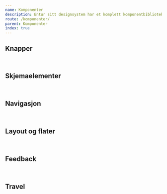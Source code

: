 ```yaml
---
name: Komponenter
description: Entur sitt designsystem har et komplett komponentbibliotek, som lar deg lage brukergrensesnitt på en rask og universelt utformet måte.
route: /komponenter/
parent: Komponenter
index: true
---
```









<PageHeader category="Introduksjon"></PageHeader>

## Knapper

<GridContainer spacing="large">
  <ComponentPreview
    title="Chips"
    description="Små avrundede knapper som eksisterer i ulike typer: action chip, choice chip, filter chip og tagchip."
    to="/komponenter/skjemaelementer/chips"
  >
    <img alt="" src={chips} />
  </ComponentPreview>
  <ComponentPreview
    title="Button"
    description="Knapper lar brukerne gjøre handlinger og ta valg med et klikk. Knapper finnes i flere varianter og størrelser."
    to="/komponenter/knapper/button"
  >
    <img alt="" src={button} />
  </ComponentPreview>
  <ComponentPreview
    title="FAB"
    description="Flytende handlingsknapp i en sirkulær form. Finnes med kun ikon eller i en bredere variant med tekst i tillegg."
    to="/komponenter/knapper/floating-action-button"
  >
    <img alt="" src={FAB} />
  </ComponentPreview>
  <ComponentPreview
    title="Icon Button"
    description="Ikonknapper har bare et ikon uten label og lar brukerne gjøre handlinger og ta valg med et enkelt klikk."
    to="/komponenter/knapper/icon-button"
  >
    <img alt="" src={iconButton} />
  </ComponentPreview>
  <ComponentPreview
    title="Square Button"
    description="Kvadratiske knapper består av et ikon og en valgfri tilhørende label til høyre eller venstre for knappen."
    to="/komponenter/knapper/square-button"
  >
    <img alt="" src={squareButton} />
  </ComponentPreview>
</GridContainer>

## Skjemaelementer

<GridContainer spacing="large">
  <ComponentPreview
    title="Checkbox"
    description="Checkbox lar brukerne velge ett eller flere alternativer fra en liste over valg."
    to="/komponenter/skjemaelementer/checkbox"
  >
    <img alt="" src={Checkbox} />
  </ComponentPreview>
  <ComponentPreview
    title="Datepicker"
    description="Datepicker og Native Datepicker er komponenter for å velge dato."
    to="/komponenter/skjemaelementer/datepicker"
  >
    <img alt="" src={Datepicker} />
  </ComponentPreview>
  <ComponentPreview
    title="Dropdown"
    description="Dropdown presenterer en liste over alternativer som kan brukes til å filtrere eller sortere eksisterende innhold."
    to="/komponenter/skjemaelementer/dropdown"
  >
    <img alt="" src={Dropdown} />
  </ComponentPreview>
  <ComponentPreview
    title="File upload"
    description="Filopplaster brukes for å velge en eller flere filer som skal lastes opp til et bestemt sted."
    to="/komponenter/skjemaelementer/fileupload"
  >
    <img alt="" src={FileUpload} />
  </ComponentPreview>
  <ComponentPreview
    title="Multi select"
    description="Multi select brukes for å velge opp til flere elementer til filtrering eller sortering i en liste."
    to="/komponenter/skjemaelementer/multi-select"
  >
    <img alt="" src={MultiSelect} />
  </ComponentPreview>
  <ComponentPreview
    title="Radio"
    description="Radio buttons lar brukerne velge kun ett alternativ fra en liste over valg."
    to="/komponenter/skjemaelementer/radio-button"
  >
    <img alt="" src={Radio} />
  </ComponentPreview>
  <ComponentPreview
    title="Radio panel"
    description="Fungerer som radio button, men med en større trykkflate, og muligheter for å vise ekstra informasjon."
    to="/komponenter/skjemaelementer/radio-panel"
  >
    <img alt="" src={RadioPanel} />
  </ComponentPreview>
  <ComponentPreview
    title="Segmented control"
    description="Segmented controls tilbyr nært beslektede valg som påvirker et objekt, en tilstand eller en visning."
    to="/komponenter/skjemaelementer/segmented-control"
  >
    <img alt="" src={SegmentedControl} />
  </ComponentPreview>
  <ComponentPreview
    title="Switch"
    description="Switch fungerer som en fysisk bryter for å slå på eller av en funksjon."
    to="/komponenter/skjemaelementer/switch"
  >
    <img alt="" src={Switch} />
  </ComponentPreview>
  <ComponentPreview
    title="Text area"
    description="Text area brukes til å fylle inn lengre tekstinnhold som strekker seg over flere linjer."
    to="/komponenter/skjemaelementer/textarea"
  >
    <img alt="" src={TextArea} />
  </ComponentPreview>
  <ComponentPreview
    title="Text field"
    description="Text field brukes til å skrive inn eller redigere kortfattet tekst."
    to="/komponenter/skjemaelementer/textfield"
  >
    <img alt="" src={TextField} />
  </ComponentPreview>
  <ComponentPreview
    title="Timepicker"
    description="Timepicker er en komponent for å velge et tidspunkt."
    to="/komponenter/skjemaelementer/timepicker"
  >
    <img alt="" src={Timepicker} />
  </ComponentPreview>
</GridContainer>

## Navigasjon

<GridContainer spacing="large">
  <ComponentPreview
    title="Breadcrumbs"
    description="Breadcrumbs brukes for å vise hvor man er i navigasjonshierarkiet."
    to="/komponenter/navigasjon/breadcrumbs"
  >
    <img alt="" src={Breadcrumbs} />
  </ComponentPreview>
  <ComponentPreview
    title="Overflow menu"
    description="Overflow menu består av en ikonknapp som viser en liste over handlinger når man klikker på den."
    to="/komponenter/navigasjon/overflow-menu"
  >
    <img alt="" src={OverflowMenu} />
  </ComponentPreview>
  <ComponentPreview
    title="Pagination"
    description="Pagination brukes for å fordele innhold på over flere sider, for å unngå for mange elementer i samme visning."
    to="/komponenter/navigasjon/pagination"
  >
    <img alt="" src={Pagination} />
  </ComponentPreview>
  <ComponentPreview
    title="Side navigation"
    description="Side navigation brukes som en global meny for å vise et navigasjons-hierarki med ett eller to nivåer."
    to="/komponenter/navigasjon/side-navigation"
  >
    <img alt="" src={SideNavigation} />
  </ComponentPreview>
  <ComponentPreview
    title="Stepper"
    description="En stepper viser fremdriften gjennom en stegvis prosess."
    to="/komponenter/navigasjon/stepper"
  >
    <img alt="" src={Stepper} />
  </ComponentPreview>
  <ComponentPreview
    title="Top navigation"
    description="Top navigation brukes som en global navigasjonsmeny som ligger horisontalt på toppen i grensesnittet."
    to="/komponenter/navigasjon/top-navigation"
  >
    <img alt="" src={TopNavigation} />
  </ComponentPreview>
</GridContainer>

## Layout og flater

<GridContainer spacing="large">
  <ComponentPreview
    title="Card"
    description="Cards er bokser som viser innhold og handlinger om et emne som man ønsker å fremheve på en side."
    to="/komponenter/layout-og-flater/card"
  >
    <img alt="" src={Card} />
  </ComponentPreview>
  <ComponentPreview
    title="Contrast"
    description="Contrast er en invertert versjon av profilen vår og kan brukes til å skape et visuelt hierarki på siden."
    to="/komponenter/layout-og-flater/contrast"
  >
    <img alt="" src={Contrast} />
  </ComponentPreview>
  <ComponentPreview
    title="Drawer"
    description="Drawer er et panel som glir inn fra siden. Benyttes til å gi tilleggsinformasjon, uten å avbryte flyten."
    to="/komponenter/layout-og-flater/drawer"
  >
    <img alt="" src={Drawer} />
  </ComponentPreview>
  <ComponentPreview
    title="Expandable"
    description="Expandables er komponenter for å kollapse og ekspandere innhold."
    to="/komponenter/layout-og-flater/expandable"
  >
    <img alt="" src={Expandable} />
  </ComponentPreview>
  <ComponentPreview
    title="Media card"
    description="Media card gir et kort sammendrag av innhold og støtter video, bilde eller grafikk."
    to="/komponenter/layout-og-flater/media-card"
  >
    <img alt="" src={MediaCard} />
  </ComponentPreview>
  <ComponentPreview
    title="Modal"
    description="Modal er et vindu som legger seg over og toner ned øvrig innhold på siden, og tilbyr fokus på spørsmål eller info."
    to="/komponenter/layout-og-flater/modal"
  >
    <img alt="" src={Modal} />
  </ComponentPreview>
  <ComponentPreview
    title="Table"
    description="Tables brukes for å vise frem strukturert datasett på tvers av rader og kolonner."
    to="/komponenter/layout-og-flater/table"
  >
    <img alt="" src={Table} />
  </ComponentPreview>
  <ComponentPreview
    title="Tabs"
    description="Tabs brukes til å organisere og gruppere informasjon, og kan benyttes som lokal navigasjon på en side."
    to="/komponenter/layout-og-flater/tabs"
  >
    <img alt="" src={Tabs} />
  </ComponentPreview>
</GridContainer>

## Feedback

<GridContainer spacing="large">
  <ComponentPreview
    title="Alert"
    description="Alert brukes til å gi varsel om en handling eller for å fremheve viktig info som brukeren bør ta stilling til."
    to="/komponenter/feedback/alert"
  >
    <img alt="" src={Alert} />
  </ComponentPreview>
  <ComponentPreview
    title="Badge"
    description="Badge er en visuell indikator som brukes til å varsle status til et element eller for å kategorisere et innhold."
    to="/komponenter/feedback/badge"
  >
    <img alt="" src={Badge} />
  </ComponentPreview>
  <ComponentPreview
    title="Loader"
    description="Loader er en visuell tilbakemelding som indikerer at lasting av innhold og data er i prosess."
    to="/komponenter/feedback/loader"
  >
    <img alt="" src={Loader} />
  </ComponentPreview>
  <ComponentPreview
    title="Popover"
    description="Popover er en boks med tilleggsinformasjon eller valg, som legger seg over annet innhold."
    to="/komponenter/feedback/popover"
  >
    <img alt="" src={Popover} />
  </ComponentPreview>
  <ComponentPreview
    title="Skeleton"
    description="Skeleton er en placeholder som indikerer at deler av innholdet er i ferd med å laste inn."
    to="/komponenter/feedback/skeleton"
  >
    <img alt="" src={Skeleton} />
  </ComponentPreview>
  <ComponentPreview
    title="Tooltip"
    description="Tooltip brukes for å beskrive eller gi tilleggsinformasjon ved hover eller fokus på elementet."
    to="/komponenter/feedback/tooltip"
  >
    <img alt="" src={Tooltip} />
  </ComponentPreview>
</GridContainer>

## Travel

<GridContainer spacing="large">
  <ComponentPreview
    title="Travel switch"
    description="Travel Switch er en variant av switch som brukes til filtrering av transportmidler."
    to="/komponenter/reise/travelswitch"
  >
    <img alt="" src={TravelSwitch} />
  </ComponentPreview>
  <ComponentPreview
    title="Travel header"
    description="Travel header presenterer destinasjonene som man reiser fra og til. "
    to="/komponenter/reise/travelheader"
  >
    <img alt="" src={TravelHeader} />
  </ComponentPreview>
  <ComponentPreview
    title="Travel leg"
    description="Travel leg benyttes til å visualisere reisestrekningen mellom to destinasjoner."
    to="/komponenter/reise/travel-leg"
  >
    <img alt="" src={TravelLeg} />
  </ComponentPreview>
  <ComponentPreview
    title="Travel tag"
    description="Travel tag brukes til å opplyse om transportmiddel og linjenummer til en avgang."
    to="/komponenter/reise/traveltag"
  >
    <img alt="" src={TravelTag} />
  </ComponentPreview>
</GridContainer>
